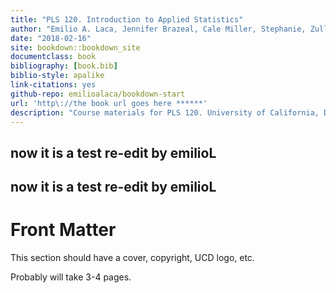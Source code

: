 ```yaml
---
title: "PLS 120. Introduction to Applied Statistics"
author: "Emilio A. Laca, Jennifer Brazeal, Cale Miller, Stephanie, Zullo"
date: "2018-02-16"
site: bookdown::bookdown_site
documentclass: book
bibliography: [book.bib]
biblio-style: apalike
link-citations: yes
github-repo: emilioalaca/bookdown-start
url: 'http\://the book url goes here ******'
description: "Course materials for PLS 120. University of California, Davis"
---
```

## now it is a test re-edit by emilioL

## now it is a test re-edit by emilioL

# Front Matter {#ch.front}

This section should have a cover, copyright, UCD logo, etc.

Probably will take 3-4 pages.

